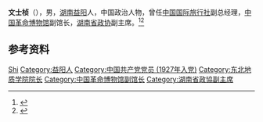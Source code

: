 '''文士桢'''（{{bd|1900年||1981年|11月4日}}），男，[[湖南|湖南]][[益阳|益阳]]人，中国政治人物，曾任[[中国国际旅行社|中国国际旅行社]]副总经理，[[中国革命博物馆|中国革命博物馆]]副馆长，[[湖南省政协|湖南省政协]]副主席。<ref>{{Cite book|title=湖南大辞典|author=禹舜主编; 朱益民, 姚洪波, 易延绶等副主编|publisher=新华出版社|year=1995|isbn=|location=北京|pages=}}</ref><ref>{{Cite book|title=湖南百科全书|author=禹舜主编; 洪期钧副主编|publisher=岳麓书社|year=1999|isbn=|location=长沙|pages=}}</ref>

== 参考资料 ==
{{reflist}}

{{中国人物小作品}}

{{Authority control}}
{{DEFAULTSORT:Wen文}}
[[Category:文姓|Shi]]
[[Category:益阳人|Category:益阳人]]
[[Category:中国共产党党员_(1927年入党)|Category:中国共产党党员 (1927年入党)]]
[[Category:东北地质学院院长|Category:东北地质学院院长]]
[[Category:中国革命博物馆副馆长|Category:中国革命博物馆副馆长]]
[[Category:湖南省政協副主席|Category:湖南省政協副主席]]